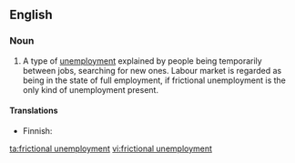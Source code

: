 ==English==
{{wikipedia}}

===Noun===
{{en-noun|head=[[frictional]] [[unemployment]]|-}}

# {{context|economics}} A type of [[unemployment]] explained by people being temporarily between jobs, searching for new ones. Labour market is regarded as being in the state of full employment, if frictional unemployment is the only kind of unemployment present.

====Translations====
{{trans-top|type of unemployment}}
* Finnish: {{t-|fi|kitkatyöttömyys}}
{{trans-mid}}
{{trans-bottom}}

[[ta:frictional unemployment]]
[[vi:frictional unemployment]]